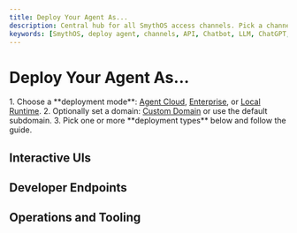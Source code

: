 ```yaml
---
title: Deploy Your Agent As...
description: Central hub for all SmythOS access channels. Pick a channel, follow the dedicated guide, and keep templates MECE by linking here.
keywords: [SmythOS, deploy agent, channels, API, Chatbot, LLM, ChatGPT, MCP, Webhooks, Alexa, Siri, Postman, custom domain]
---
```


# Deploy Your Agent As...

<InfoCallout title="Start here">
1. Choose a **deployment mode**: <a href="/docs/agent-deployments/overview">Agent Cloud</a>, <a href="/docs/agent-deployments/overview">Enterprise</a>, or <a href="/docs/agent-deployments/overview">Local Runtime</a>.  
2. Optionally set a domain: <a href="/docs/agent-deployments/deployments/deploy-to-your-domain">Custom Domain</a> or use the default subdomain.  
3. Pick one or more **deployment types** below and follow the guide.
</InfoCallout>

<Divider />

## Interactive UIs

<CardGrid>
  <Card
    title="Chatbot"
    description="Embed your agent in websites as a floating bubble or inline chat."
    to="/docs/agent-deployments/deployments/deploy-as-chatbot"
  />
  <Card
    title="ChatGPT"
    description="Connect your agent to a custom GPT by importing its OpenAPI schema."
    to="/docs/agent-deployments/deployments/deploy-as-chatgpt"
  />
  <Card
    title="Alexa Skill"
    description="Add a voice interface through the Amazon Alexa developer console."
    to="/docs/agent-deployments/deployments/deploy-as-alexa-skill"
  />
  <Card
    title="Siri with Webhooks"
    description="Trigger your agent from Siri Shortcuts using HTTP requests."
    to="/docs/agent-deployments/deployments/deploy-as-siri-webhook"
  />
</CardGrid>

<Divider />

## Developer Endpoints

<CardGrid>
  <Card
    title="API"
    description="Call your agent endpoints directly with Swagger and OpenAPI."
    to="/docs/agent-deployments/deployments/deploy-as-api"
  />
  <Card
    title="LLM"
    description="Use an OpenAI compatible base URL and model string with chat completions."
    to="/docs/agent-deployments/deployments/deploy-as-llm"
  />
  <Card
    title="Webhooks"
    description="Receive event payloads from tools like Discord or Google Chat."
    to="/docs/agent-deployments/deployments/deploy-as-webhook"
  />
  <Card
    title="MCP"
    description="Expose your agent as a Model Context Protocol server."
    to="/docs/agent-deployments/deployments/deploy-as-mcp-server"
  />
</CardGrid>

<Divider />

## Operations and Tooling

<CardGrid>
  <Card
    title="Your Domain"
    description="Assign a custom domain or subdomain to your agent."
    to="/docs/agent-deployments/deployments/deploy-to-your-domain"
  />
  <Card
    title="Postman"
    description="Export or import collections to test and integrate faster."
    to="/docs/agent-deployments/deployments/use-postman"
  />
</CardGrid>
